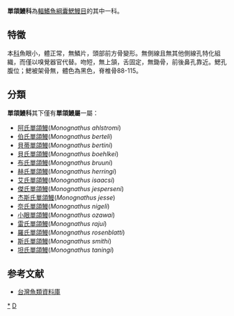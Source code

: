 {{Automatic taxobox
| taxon = Monognathus
| authority = 
| image = Monognathus.jpg
| subdivision_ranks = [[種|種]]
| subdivision = * 見內文
}}
'''單頜鰻科'''為[[輻鰭魚綱|輻鰭魚綱]][[囊鰓鰻目|囊鰓鰻目]]的其中一科。

==特徵==
本[[科_(生物)|科]]魚眼小，體正常，無鱗片，頭部前方骨變形。無側線且無其他側線孔特化組織，而僅以嗅覺器官代替。吻短，無上頷，舌固定，無鋤骨，前後鼻孔靠近。鰓孔腹位；鰓被架骨無，體色為黑色，脊椎骨88-115。

==分類==
'''單頜鰻科'''其下僅有'''單頜鰻屬'''一屬：
*[[阿氏單頜鰻|阿氏單頜鰻]](''Monognathus ahlstromi'')
*[[伯氏單頜鰻|伯氏單頜鰻]](''Monognathus berteli'')
*[[貝蒂單頜鰻|貝蒂單頜鰻]](''Monognathus bertini'')
*[[貝氏單頜鰻|貝氏單頜鰻]](''Monognathus boehlkei'')
*[[布氏單頜鰻|布氏單頜鰻]](''Monognathus bruuni'')
*[[赫氏單頜鰻|赫氏單頜鰻]](''Monognathus herringi'')
*[[艾氏單頜鰻|艾氏單頜鰻]](''Monognathus isaacsi'')
*[[傑氏單頜鰻|傑氏單頜鰻]](''Monognathus jesperseni'')
*[[杰斯氏單頜鰻|杰斯氏單頜鰻]](''Monognathus jesse'')
*[[奈氏單頜鰻|奈氏單頜鰻]](''Monognathus nigeli'')
*[[小眼單頜鰻|小眼單頜鰻]](''Monognathus ozawai'')
*[[雷氏單頜鰻|雷氏單頜鰻]](''Monognathus rajui'')
*[[羅氏單頜鰻|羅氏單頜鰻]](''Monognathus rosenblatti'')
*[[斯氏單頜鰻|斯氏單頜鰻]](''Monognathus smithi'')
*[[坦氏單頜鰻|坦氏單頜鰻]](''Monognathus taningi'')

==参考文献==
*[http://fishdb.sinica.edu.tw/ 台灣魚類資料庫]{{Wayback|url=http://fishdb.sinica.edu.tw/ |date=20160304193340 }}
{{鰻魚}} 
{{Taxonbar|from=Q1308119}}

[[Category:單頜鰻科|*]]
[[Category:囊鰓鰻目|D]]